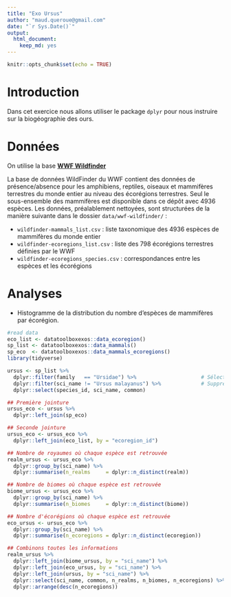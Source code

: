 ```yaml
---
title: "Exo Ursus"
author: "maud.queroue@gmail.com"
date: "`r Sys.Date()`"
output:
  html_document:
    keep_md: yes
---
```


```r
knitr::opts_chunk$set(echo = TRUE)
```

# Introduction

Dans cet exercice nous allons utiliser le package `dplyr` pour nous instruire sur la biogéographie des ours.

# Données

On utilise la base [**WWF Wildfinder**](https://www.worldwildlife.org/pages/wildfinder-database)

La base de données WildFinder du WWF contient des données de présence/absence pour les amphibiens, reptiles, oiseaux et mammifères terrestres du monde entier au niveau des écorégions terrestres. Seul le sous-ensemble des mammifères est disponible dans ce dépôt avec 4936 espèces. Les données, préalablement nettoyées, sont structurées de la manière suivante dans le dossier `data/wwf-wildfinder/` :

  - `wildfinder-mammals_list.csv` : liste taxonomique des 4936 espèces de mammifères du monde entier
  - `wildfinder-ecoregions_list.csv` : liste des 798 écorégions terrestres définies par le WWF
  - `wildfinder-ecoregions_species.csv` : correspondances entre les espèces et les écorégions

# Analyses

- Histogramme de la distribution du nombre d'espèces de mammifères par écorégion.

```r
#read data
eco_list <- datatoolboxexos::data_ecoregion()
sp_list <- datatoolboxexos::data_mammals()
sp_eco  <- datatoolboxexos::data_mammals_ecoregions()
library(tidyverse)

ursus <- sp_list %>%
  dplyr::filter(family   == "Ursidae") %>%                     # Sélection des Ursidés
  dplyr::filter(sci_name != "Ursus malayanus") %>%             # Suppression du synonyme
  dplyr::select(species_id, sci_name, common)

## Première jointure
ursus_eco <- ursus %>%
  dplyr::left_join(sp_eco)

## Seconde jointure
ursus_eco <- ursus_eco %>%
  dplyr::left_join(eco_list, by = "ecoregion_id")

## Nombre de royaumes où chaque espèce est retrouvée
realm_ursus <- ursus_eco %>%
  dplyr::group_by(sci_name) %>%
  dplyr::summarise(n_realms     = dplyr::n_distinct(realm))

## Nombre de biomes où chaque espèce est retrouvée
biome_ursus <- ursus_eco %>%
  dplyr::group_by(sci_name) %>%
  dplyr::summarise(n_biomes     = dplyr::n_distinct(biome))

## Nombre d'écorégions où chaque espèce est retrouvée
eco_ursus <- ursus_eco %>%
  dplyr::group_by(sci_name) %>%
  dplyr::summarise(n_ecoregions = dplyr::n_distinct(ecoregion))

## Combinons toutes les informations
realm_ursus %>%
  dplyr::left_join(biome_ursus, by = "sci_name") %>%
  dplyr::left_join(eco_ursus, by = "sci_name") %>%
  dplyr::left_join(ursus, by = "sci_name") %>%
  dplyr::select(sci_name, common, n_realms, n_biomes, n_ecoregions) %>%
  dplyr::arrange(desc(n_ecoregions))

```
